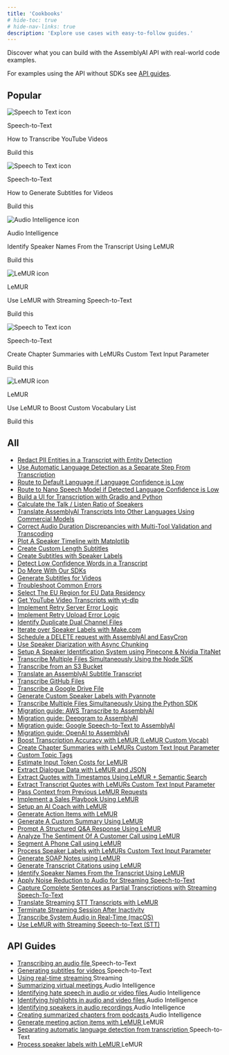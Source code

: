 ```yaml
---
title: 'Cookbooks'
# hide-toc: true
# hide-nav-links: true
description: 'Explore use cases with easy-to-follow guides.'
---
```


<style>
{`
  .no-bullets {
    list-style-type: none;
    padding-left: 0;
    margin-left: 0;
  }
  
  .no-bullets li {
    margin-bottom: 0.5rem;
    padding-left: 0;
  }
  
  .no-bullets a {
    text-decoration: none;
    padding: 8px 12px;
    margin-left: -12px;
  }
  
  .no-bullets a:hover {
    background-color: var(--accent-3);
  }

  .card-stack {
    position: relative;
    width: 100%;
    margin-bottom: 20px;
  }

  .card-stack .fern-card {
    background: var(--grayscale-1);
    height: 100%;
    overflow: hidden;
  }

  .card-stack::before,
  .card-stack::after {
    content: '';
    position: absolute;
    top: 0;
    left: 0;
    width: 100%;
    height: 100%;
    border-radius: 1rem;
    z-index: -1;
    border: 1px solid var(--border);
  }

  .card-stack::before {
    transform: translateY(8px) translateX(-8px);
  }

  .card-stack::after {
    transform: translateY(4px) translateX(-4px);
  }
  
  .card-stack:hover::before,
  .card-stack:hover::after {
    transform: translateY(0) translateX(0);
    transition: transform 0.2s ease;
  }

  .bg-noise {
    background-position: 0 0;
    background-size: 5rem 10rem;
    background-image: url(https://fern-image-hosting.s3.us-east-1.amazonaws.com/6789751936e0c7bd371e8cf2_noise-full.webp);
    z-index: -1;
    opacity: 0.7;
    justify-content: center;
    align-items: center;
    width: calc(100% + 5rem);
    height: calc(100% + 5rem);
    display: flex;
    position: absolute;
    top: 0;
    left: 0;
  }
`}
</style>


Discover what you can build with the AssemblyAI API with real-world code
examples.

For examples using the API without SDKs see [API guides](#api-guides).


## **Popular**

<CardGroup cols={3}>
  <div className="card-stack">
    <Card href="guides/transcribe_youtube_videos">
      <div className="bg-noise"></div>
      <div className="flex flex-col gap-4">
        <div className="flex flex-row gap-2">
          <img src="../../assets/img/cookbooks/icons/speech-to-text-icon.svg" alt="Speech to Text icon" />
          <p>Speech-to-Text</p>
        </div>
        <div className="t-default text-base font-medium">How to Transcribe YouTube Videos</div>
        <p>Build this <Icon name="fa-solid fa-arrow-right" /></p>
      </div>
    </Card>
  </div>
  
  <div className="card-stack">
    <Card href="guides/subtitles">
      <div className="bg-noise"></div>
      <div className="flex flex-col gap-4">
        <div className="flex flex-row gap-2">
          <img src="../../assets/img/cookbooks/icons/speech-to-text-icon.svg" alt="Speech to Text icon" />
          <p>Speech-to-Text</p>
        </div>
        <div className="t-default text-base font-medium">How to Generate Subtitles for Videos</div>
        <p>Build this <Icon name="fa-solid fa-arrow-right" /></p>
      </div>
    </Card>
  </div>
  
  <div className="card-stack">
    <Card href="guides/speaker-identification">
      <div className="bg-noise"></div>
      <div className="flex flex-col gap-4">
        <div className="flex flex-row gap-2">
          <img src="../../assets/img/cookbooks/icons/audio-intelligence-icon.svg" alt="Audio Intelligence icon" />
          <p>Audio Intelligence</p>
        </div>
        <div className="t-default text-base font-medium">Identify Speaker Names From the Transcript Using LeMUR</div>
        <p>Build this <Icon name="fa-solid fa-arrow-right" /></p>
      </div>
    </Card>
  </div>
  
  <div className="card-stack">
    <Card href="guides/real_time_lemur">
      <div className="bg-noise"></div>
      <div className="flex flex-col gap-4">
        <div className="flex flex-row gap-2">
          <img src="../../assets/img/cookbooks/icons/lemur-icon.svg" alt="LeMUR icon" />
          <p>LeMUR</p>
        </div>
        <div className="t-default text-base font-medium">Use LeMUR with Streaming Speech-to-Text</div>
        <p>Build this <Icon name="fa-solid fa-arrow-right" /></p>
      </div>
    </Card>
  </div>
  
  <div className="card-stack">
    <Card href="guides/input-text-chapters">
      <div className="bg-noise"></div>
      <div className="flex flex-col gap-4">
        <div className="flex flex-row gap-2">
          <img src="../../assets/img/cookbooks/icons/speech-to-text-icon.svg" alt="Speech to Text icon" />
          <p>Speech-to-Text</p>
        </div>
        <div className="t-default text-base font-medium">Create Chapter Summaries with LeMURs Custom Text Input Parameter</div>
        <p>Build this <Icon name="fa-solid fa-arrow-right" /></p>
      </div>
    </Card>
  </div>
  
  <div className="card-stack">
    <Card href="guides/custom-vocab-lemur">
      <div className="bg-noise"></div>
      <div className="flex flex-col gap-4">
        <div className="flex flex-row gap-2">
          <img src="../../assets/img/cookbooks/icons/lemur-icon.svg" alt="LeMUR icon" />
          <p>LeMUR</p>
        </div>
        <div className="t-default text-base font-medium">Use LeMUR to Boost Custom Vocabulary List</div>
        <p>Build this <Icon name="fa-solid fa-arrow-right" /></p>
      </div>
    </Card>
  </div>
</CardGroup>

## **All**

<div className="guides-list">
  <ul className="no-bullets">
    <li><a href="guides/entity_redaction" className="rounded-lg">Redact PII Entities in a Transcript with Entity Detection <Icon name="fa-duotone fa-solid fa-arrow-right" color="rgba(var(--accent-tinted),var(--tw-text-opacity,1))" /></a></li>
    <li><a href="guides/automatic-language-detection-separate" className="rounded-lg">Use Automatic Language Detection as a Separate Step From Transcription <Icon name="fa-duotone fa-solid fa-arrow-right" color="rgba(var(--accent-tinted),var(--tw-text-opacity,1))" /></a></li>
    <li><a href="guides/automatic-language-detection-route-default-language" className="rounded-lg">Route to Default Language if Language Confidence is Low <Icon name="fa-duotone fa-solid fa-arrow-right" color="rgba(var(--accent-tinted),var(--tw-text-opacity,1))" /></a></li>
    <li><a href="guides/automatic-language-detection-route-nano-model" className="rounded-lg">Route to Nano Speech Model if Detected Language Confidence is Low <Icon name="fa-duotone fa-solid fa-arrow-right" color="rgba(var(--accent-tinted),var(--tw-text-opacity,1))" /></a></li>
    <li><a href="guides/gradio-frontend" className="rounded-lg">Build a UI for Transcription with Gradio and Python <Icon name="fa-duotone fa-solid fa-arrow-right" color="rgba(var(--accent-tinted),var(--tw-text-opacity,1))" /></a></li>
    <li><a href="guides/talk-listen-ratio" className="rounded-lg">Calculate the Talk / Listen Ratio of Speakers <Icon name="fa-duotone fa-solid fa-arrow-right" color="rgba(var(--accent-tinted),var(--tw-text-opacity,1))" /></a></li>
    <li><a href="guides/translate_transcripts" className="rounded-lg">Translate AssemblyAI Transcripts Into Other Languages Using Commercial Models <Icon name="fa-duotone fa-solid fa-arrow-right" color="rgba(var(--accent-tinted),var(--tw-text-opacity,1))" /></a></li>
    <li><a href="guides/audio-duration-fix" className="rounded-lg">Correct Audio Duration Discrepancies with Multi-Tool Validation and Transcoding <Icon name="fa-duotone fa-solid fa-arrow-right" color="rgba(var(--accent-tinted),var(--tw-text-opacity,1))" /></a></li>
    <li><a href="guides/speaker_timeline" className="rounded-lg">Plot A Speaker Timeline with Matplotlib <Icon name="fa-duotone fa-solid fa-arrow-right" color="rgba(var(--accent-tinted),var(--tw-text-opacity,1))" /></a></li>
    <li><a href="guides/subtitle_creation_by_word_count" className="rounded-lg">Create Custom Length Subtitles <Icon name="fa-duotone fa-solid fa-arrow-right" color="rgba(var(--accent-tinted),var(--tw-text-opacity,1))" /></a></li>
    <li><a href="guides/speaker_labelled_subtitles" className="rounded-lg">Create Subtitles with Speaker Labels <Icon name="fa-duotone fa-solid fa-arrow-right" color="rgba(var(--accent-tinted),var(--tw-text-opacity,1))" /></a></li>
    <li><a href="guides/detecting-low-confidence-words" className="rounded-lg">Detect Low Confidence Words in a Transcript <Icon name="fa-duotone fa-solid fa-arrow-right" color="rgba(var(--accent-tinted),var(--tw-text-opacity,1))" /></a></li>
    <li><a href="guides/do-more-with-sdk" className="rounded-lg">Do More With Our SDKs <Icon name="fa-duotone fa-solid fa-arrow-right" color="rgba(var(--accent-tinted),var(--tw-text-opacity,1))" /></a></li>
    <li><a href="guides/subtitles" className="rounded-lg">Generate Subtitles for Videos <Icon name="fa-duotone fa-solid fa-arrow-right" color="rgba(var(--accent-tinted),var(--tw-text-opacity,1))" /></a></li>
    <li><a href="guides/common_errors_and_solutions" className="rounded-lg">Troubleshoot Common Errors <Icon name="fa-duotone fa-solid fa-arrow-right" color="rgba(var(--accent-tinted),var(--tw-text-opacity,1))" /></a></li>
    <li><a href="guides/how_to_use_the_eu_endpoint" className="rounded-lg">Select The EU Region for EU Data Residency <Icon name="fa-duotone fa-solid fa-arrow-right" color="rgba(var(--accent-tinted),var(--tw-text-opacity,1))" /></a></li>
    <li><a href="guides/transcribe_youtube_videos" className="rounded-lg">Get YouTube Video Transcripts with yt-dlp <Icon name="fa-duotone fa-solid fa-arrow-right" color="rgba(var(--accent-tinted),var(--tw-text-opacity,1))" /></a></li>
    <li><a href="guides/retry-server-error" className="rounded-lg">Implement Retry Server Error Logic <Icon name="fa-duotone fa-solid fa-arrow-right" color="rgba(var(--accent-tinted),var(--tw-text-opacity,1))" /></a></li>
    <li><a href="guides/retry-upload-error" className="rounded-lg">Implement Retry Upload Error Logic <Icon name="fa-duotone fa-solid fa-arrow-right" color="rgba(var(--accent-tinted),var(--tw-text-opacity,1))" /></a></li>
    <li><a href="guides/identify_duplicate_channels" className="rounded-lg">Identify Duplicate Dual Channel Files <Icon name="fa-duotone fa-solid fa-arrow-right" color="rgba(var(--accent-tinted),var(--tw-text-opacity,1))" /></a></li>
    <li><a href="guides/make-speaker-labels" className="rounded-lg">Iterate over Speaker Labels with Make.com <Icon name="fa-duotone fa-solid fa-arrow-right" color="rgba(var(--accent-tinted),var(--tw-text-opacity,1))" /></a></li>
    <li><a href="guides/schedule_delete" className="rounded-lg">Schedule a DELETE request with AssemblyAI and EasyCron <Icon name="fa-duotone fa-solid fa-arrow-right" color="rgba(var(--accent-tinted),var(--tw-text-opacity,1))" /></a></li>
    <li><a href="guides/speaker-diarization-with-async-chunking" className="rounded-lg">Use Speaker Diarization with Async Chunking <Icon name="fa-duotone fa-solid fa-arrow-right" color="rgba(var(--accent-tinted),var(--tw-text-opacity,1))" /></a></li>
    <li><a href="guides/titanet-speaker-identification" className="rounded-lg">Setup A Speaker Identification System using Pinecone & Nvidia TitaNet <Icon name="fa-duotone fa-solid fa-arrow-right" color="rgba(var(--accent-tinted),var(--tw-text-opacity,1))" /></a></li>
    <li><a href="guides/sdk-node-batch" className="rounded-lg">Transcribe Multiple Files Simultaneously Using the Node SDK <Icon name="fa-duotone fa-solid fa-arrow-right" color="rgba(var(--accent-tinted),var(--tw-text-opacity,1))" /></a></li>
    <li><a href="guides/transcribe_from_s3" className="rounded-lg">Transcribe from an S3 Bucket <Icon name="fa-duotone fa-solid fa-arrow-right" color="rgba(var(--accent-tinted),var(--tw-text-opacity,1))" /></a></li>
    <li><a href="guides/translate_subtitles" className="rounded-lg">Translate an AssemblyAI Subtitle Transcript <Icon name="fa-duotone fa-solid fa-arrow-right" color="rgba(var(--accent-tinted),var(--tw-text-opacity,1))" /></a></li>
    <li><a href="guides/transcribing-github-files" className="rounded-lg">Transcribe GitHub Files <Icon name="fa-duotone fa-solid fa-arrow-right" color="rgba(var(--accent-tinted),var(--tw-text-opacity,1))" /></a></li>
    <li><a href="guides/transcribing-google-drive-file" className="rounded-lg">Transcribe a Google Drive File <Icon name="fa-duotone fa-solid fa-arrow-right" color="rgba(var(--accent-tinted),var(--tw-text-opacity,1))" /></a></li>
    <li><a href="guides/Use_AssemblyAI_with_Pyannote_to_generate_custom_Speaker_Labels" className="rounded-lg">Generate Custom Speaker Labels with Pyannote <Icon name="fa-duotone fa-solid fa-arrow-right" color="rgba(var(--accent-tinted),var(--tw-text-opacity,1))" /></a></li>
    <li><a href="guides/batch_transcription" className="rounded-lg">Transcribe Multiple Files Simultaneously Using the Python SDK <Icon name="fa-duotone fa-solid fa-arrow-right" color="rgba(var(--accent-tinted),var(--tw-text-opacity,1))" /></a></li>
    <li><a href="guides/aws_to_aai" className="rounded-lg">Migration guide: AWS Transcribe to AssemblyAI <Icon name="fa-duotone fa-solid fa-arrow-right" color="rgba(var(--accent-tinted),var(--tw-text-opacity,1))" /></a></li>
    <li><a href="guides/dg_to_aai" className="rounded-lg">Migration guide: Deepgram to AssemblyAI <Icon name="fa-duotone fa-solid fa-arrow-right" color="rgba(var(--accent-tinted),var(--tw-text-opacity,1))" /></a></li>
    <li><a href="guides/google_to_aai" className="rounded-lg">Migration guide: Google Speech-to-Text to AssemblyAI <Icon name="fa-duotone fa-solid fa-arrow-right" color="rgba(var(--accent-tinted),var(--tw-text-opacity,1))" /></a></li>
    <li><a href="guides/oai_to_aai" className="rounded-lg">Migration guide: OpenAI to AssemblyAI <Icon name="fa-duotone fa-solid fa-arrow-right" color="rgba(var(--accent-tinted),var(--tw-text-opacity,1))" /></a></li>
    <li><a href="guides/custom-vocab-lemur" className="rounded-lg">Boost Transcription Accuracy with LeMUR (LeMUR Custom Vocab) <Icon name="fa-duotone fa-solid fa-arrow-right" color="rgba(var(--accent-tinted),var(--tw-text-opacity,1))" /></a></li>
    <li><a href="guides/input-text-chapters" className="rounded-lg">Create Chapter Summaries with LeMURs Custom Text Input Parameter <Icon name="fa-duotone fa-solid fa-arrow-right" color="rgba(var(--accent-tinted),var(--tw-text-opacity,1))" /></a></li>
    <li><a href="guides/custom-topic-tags" className="rounded-lg">Custom Topic Tags <Icon name="fa-duotone fa-solid fa-arrow-right" color="rgba(var(--accent-tinted),var(--tw-text-opacity,1))" /></a></li>
    <li><a href="guides/counting-tokens" className="rounded-lg">Estimate Input Token Costs for LeMUR <Icon name="fa-duotone fa-solid fa-arrow-right" color="rgba(var(--accent-tinted),var(--tw-text-opacity,1))" /></a></li>
    <li><a href="guides/dialogue-data" className="rounded-lg">Extract Dialogue Data with LeMUR and JSON <Icon name="fa-duotone fa-solid fa-arrow-right" color="rgba(var(--accent-tinted),var(--tw-text-opacity,1))" /></a></li>
    <li><a href="guides/transcript-citations" className="rounded-lg">Extract Quotes with Timestamps Using LeMUR + Semantic Search <Icon name="fa-duotone fa-solid fa-arrow-right" color="rgba(var(--accent-tinted),var(--tw-text-opacity,1))" /></a></li>
    <li><a href="guides/timestamped-transcripts" className="rounded-lg">Extract Transcript Quotes with LeMURs Custom Text Input Parameter <Icon name="fa-duotone fa-solid fa-arrow-right" color="rgba(var(--accent-tinted),var(--tw-text-opacity,1))" /></a></li>
    <li><a href="guides/past-response-prompts" className="rounded-lg">Pass Context from Previous LeMUR Requests <Icon name="fa-duotone fa-solid fa-arrow-right" color="rgba(var(--accent-tinted),var(--tw-text-opacity,1))" /></a></li>
    <li><a href="guides/sales-playbook" className="rounded-lg">Implement a Sales Playbook Using LeMUR <Icon name="fa-duotone fa-solid fa-arrow-right" color="rgba(var(--accent-tinted),var(--tw-text-opacity,1))" /></a></li>
    <li><a href="guides/task-endpoint-ai-coach" className="rounded-lg">Setup an AI Coach with LeMUR <Icon name="fa-duotone fa-solid fa-arrow-right" color="rgba(var(--accent-tinted),var(--tw-text-opacity,1))" /></a></li>
    <li><a href="guides/task-endpoint-action-items" className="rounded-lg">Generate Action Items with LeMUR <Icon name="fa-duotone fa-solid fa-arrow-right" color="rgba(var(--accent-tinted),var(--tw-text-opacity,1))" /></a></li>
    <li><a href="guides/task-endpoint-custom-summary" className="rounded-lg">Generate A Custom Summary Using LeMUR <Icon name="fa-duotone fa-solid fa-arrow-right" color="rgba(var(--accent-tinted),var(--tw-text-opacity,1))" /></a></li>
    <li><a href="guides/task-endpoint-structured-QA" className="rounded-lg">Prompt A Structured Q&A Response Using LeMUR <Icon name="fa-duotone fa-solid fa-arrow-right" color="rgba(var(--accent-tinted),var(--tw-text-opacity,1))" /></a></li>
    <li><a href="guides/call-sentiment-analysis" className="rounded-lg">Analyze The Sentiment Of A Customer Call using LeMUR <Icon name="fa-duotone fa-solid fa-arrow-right" color="rgba(var(--accent-tinted),var(--tw-text-opacity,1))" /></a></li>
    <li><a href="guides/phone-call-segmentation" className="rounded-lg">Segment A Phone Call using LeMUR <Icon name="fa-duotone fa-solid fa-arrow-right" color="rgba(var(--accent-tinted),var(--tw-text-opacity,1))" /></a></li>
    <li><a href="guides/input-text-speaker-labels" className="rounded-lg">Process Speaker Labels with LeMURs Custom Text Input Parameter <Icon name="fa-duotone fa-solid fa-arrow-right" color="rgba(var(--accent-tinted),var(--tw-text-opacity,1))" /></a></li>
    <li><a href="guides/soap-note-generation" className="rounded-lg">Generate SOAP Notes using LeMUR <Icon name="fa-duotone fa-solid fa-arrow-right" color="rgba(var(--accent-tinted),var(--tw-text-opacity,1))" /></a></li>
    <li><a href="guides/lemur-transcript-citations" className="rounded-lg">Generate Transcript Citations using LeMUR <Icon name="fa-duotone fa-solid fa-arrow-right" color="rgba(var(--accent-tinted),var(--tw-text-opacity,1))" /></a></li>
    <li><a href="guides/speaker-identification" className="rounded-lg">Identify Speaker Names From the Transcript Using LeMUR <Icon name="fa-duotone fa-solid fa-arrow-right" color="rgba(var(--accent-tinted),var(--tw-text-opacity,1))" /></a></li>
    <li><a href="guides/noise_reduction_streaming" className="rounded-lg">Apply Noise Reduction to Audio for Streaming Speech-to-Text <Icon name="fa-duotone fa-solid fa-arrow-right" color="rgba(var(--accent-tinted),var(--tw-text-opacity,1))" /></a></li>
    <li><a href="guides/partial_transcripts" className="rounded-lg">Capture Complete Sentences as Partial Transcriptions with Streaming Speech-To-Text <Icon name="fa-duotone fa-solid fa-arrow-right" color="rgba(var(--accent-tinted),var(--tw-text-opacity,1))" /></a></li>
    <li><a href="guides/real_time_translation" className="rounded-lg">Translate Streaming STT Transcripts with LeMUR <Icon name="fa-duotone fa-solid fa-arrow-right" color="rgba(var(--accent-tinted),var(--tw-text-opacity,1))" /></a></li>
    <li><a href="guides/terminate_realtime_programmatically" className="rounded-lg">Terminate Streaming Session After Inactivity <Icon name="fa-duotone fa-solid fa-arrow-right" color="rgba(var(--accent-tinted),var(--tw-text-opacity,1))" /></a></li>
    <li><a href="guides/transcribe_system_audio" className="rounded-lg">Transcribe System Audio in Real-Time (macOS) <Icon name="fa-duotone fa-solid fa-arrow-right" color="rgba(var(--accent-tinted),var(--tw-text-opacity,1))" /></a></li>
    <li><a href="guides/real_time_lemur" className="rounded-lg">Use LeMUR with Streaming Speech-to-Text (STT) <Icon name="fa-duotone fa-solid fa-arrow-right" color="rgba(var(--accent-tinted),var(--tw-text-opacity,1))" /></a></li>
  </ul>
</div>

## API Guides

<div className="guides-list">
  <ul className="no-bullets">
    <li><a href="/docs/guides/transcribing-an-audio-file" className="rounded-lg">Transcribing an audio file <Icon name="fa-duotone fa-solid fa-arrow-right" color="rgba(var(--accent-tinted),var(--tw-text-opacity,1))" /></a> <span className="speech-to-text-tag">Speech-to-Text</span></li>
    <li><a href="/docs/guides/generating-subtitles-for-videos" className="rounded-lg">Generating subtitles for videos <Icon name="fa-duotone fa-solid fa-arrow-right" color="rgba(var(--accent-tinted),var(--tw-text-opacity,1))" /></a> <span className="speech-to-text-tag">Speech-to-Text</span></li>
    <li><a href="/docs/guides/real-time-streaming-transcription" className="rounded-lg">Using real-time streaming <Icon name="fa-duotone fa-solid fa-arrow-right" color="rgba(var(--accent-tinted),var(--tw-text-opacity,1))" /></a> <span className="streaming-tag">Streaming</span></li>
    <li><a href="/docs/guides/summarizing-virtual-meetings" className="rounded-lg">Summarizing virtual meetings <Icon name="fa-duotone fa-solid fa-arrow-right" color="rgba(var(--accent-tinted),var(--tw-text-opacity,1))" /></a> <span className="audio-intelligence-tag">Audio Intelligence</span></li>
    <li><a href="/docs/guides/identifying-hate-speech-in-audio-or-video-files" className="rounded-lg">Identifying hate speech in audio or video files <Icon name="fa-duotone fa-solid fa-arrow-right" color="rgba(var(--accent-tinted),var(--tw-text-opacity,1))" /></a> <span className="audio-intelligence-tag">Audio Intelligence</span></li>
    <li><a href="/docs/guides/identifying-highlights-in-audio-or-video-files" className="rounded-lg">Identifying highlights in audio and video files <Icon name="fa-duotone fa-solid fa-arrow-right" color="rgba(var(--accent-tinted),var(--tw-text-opacity,1))" /></a> <span className="audio-intelligence-tag">Audio Intelligence</span></li>
    <li><a href="/docs/guides/identifying-speakers-in-audio-recordings" className="rounded-lg">Identifying speakers in audio recordings <Icon name="fa-duotone fa-solid fa-arrow-right" color="rgba(var(--accent-tinted),var(--tw-text-opacity,1))" /></a> <span className="audio-intelligence-tag">Audio Intelligence</span></li>
    <li><a href="/docs/guides/creating-summarized-chapters-from-podcasts" className="rounded-lg">Creating summarized chapters from podcasts <Icon name="fa-duotone fa-solid fa-arrow-right" color="rgba(var(--accent-tinted),var(--tw-text-opacity,1))" /></a> <span className="audio-intelligence-tag">Audio Intelligence</span></li>
    <li><a href="/docs/guides/generate-meeting-action-items-with-lemur" className="rounded-lg">Generate meeting action items with LeMUR <Icon name="fa-duotone fa-solid fa-arrow-right" color="rgba(var(--accent-tinted),var(--tw-text-opacity,1))" /></a> <span className="lemur-tag">LeMUR</span></li>
    <li><a href="/docs/guides/automatic-language-detection-workflow" className="rounded-lg">Separating automatic language detection from transcription <Icon name="fa-duotone fa-solid fa-arrow-right" color="rgba(var(--accent-tinted),var(--tw-text-opacity,1))" /></a> <span className="speech-to-text-tag">Speech-to-Text</span></li>
    <li><a href="/docs/guides/process-speaker-labels-with-lemur" className="rounded-lg">Process speaker labels with LeMUR <Icon name="fa-duotone fa-solid fa-arrow-right" color="rgba(var(--accent-tinted),var(--tw-text-opacity,1))" /></a> <span className="lemur-tag">LeMUR</span></li>
  </ul>
</div>